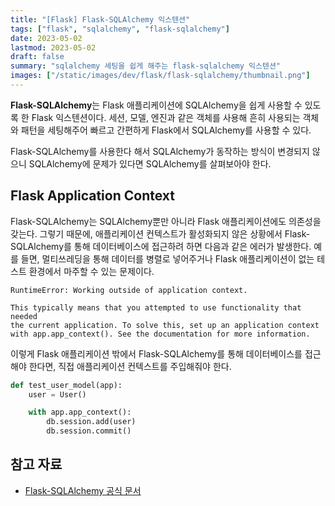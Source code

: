 ```yaml
---
title: "[Flask] Flask-SQLAlchemy 익스텐션"
tags: ["flask", "sqlalchemy", "flask-sqlalchemy"]
date: 2023-05-02
lastmod: 2023-05-02
draft: false
summary: "sqlalchemy 세팅을 쉽게 해주는 flask-sqlalchemy 익스텐션"
images: ["/static/images/dev/flask/flask-sqlalchemy/thumbnail.png"]
---
```


**Flask-SQLAlchemy**는 Flask 애플리케이션에 SQLAlchemy을 쉽게 사용할 수 있도록 한 Flask 익스텐션이다. 세션, 모델, 엔진과 같은 객체를 사용해 흔히 사용되는 객체와 패턴을 세팅해주어 빠르고 간편하게 Flask에서 SQLAlchemy를 사용할 수 있다.

<Caution>
  Flask-SQLAlchemy를 사용한다 해서 SQLAlchemy가 동작하는 방식이 변경되지 않으니 SQLAlchemy에 문제가 있다면 SQLAlchemy를 살펴보아야 한다.
</Caution>

## Flask Application Context

Flask-SQLAlchemy는 SQLAlchemy뿐만 아니라 Flask 애플리케이션에도 의존성을 갖는다. 그렇기 때문에, 애플리케이션 컨텍스트가 활성화되지 않은 상황에서 Flask-SQLAlchemy를 통해 데이터베이스에 접근하려 하면 다음과 같은 에러가 발생한다. 예를 들면, 멀티쓰레딩을 통해 데이터를 병렬로 넣어주거나 Flask 애플리케이션이 없는 테스트 환경에서 마주할 수 있는 문제이다.

```text
RuntimeError: Working outside of application context.

This typically means that you attempted to use functionality that needed
the current application. To solve this, set up an application context
with app.app_context(). See the documentation for more information.
```

이렇게 Flask 애플리케이션 밖에서 Flask-SQLAlchemy를 통해 데이터베이스를 접근해야 한다면, 직접 애플리케이션 컨텍스트를 주입해줘야 한다.

```python
def test_user_model(app):
    user = User()

    with app.app_context():
        db.session.add(user)
        db.session.commit()
```

## 참고 자료

- [Flask-SQLAlchemy 공식 문서](https://flask-sqlalchemy.palletsprojects.com/en/3.1.x/)